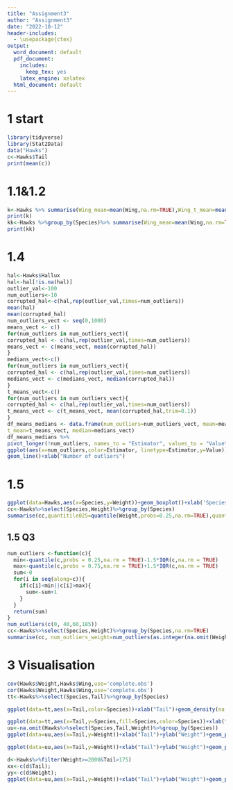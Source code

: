 ```yaml
---
title: "Assignment3"
author: "Assignment3"
date: "2022-10-12"
header-includes:
  - \usepackage{ctex}
output:
  word_document: default
  pdf_document:
    includes:
      keep_tex: yes
    latex_engine: xelatex
  html_document: default
---
```

# 1 start
```r
library(tidyverse)
library(Stat2Data)
data("Hawks")
c<-Hawks$Tail
print(mean(c))
```
# 1.1&1.2
```r
k<-Hawks %>% summarise(Wing_mean=mean(Wing,na.rm=TRUE),Wing_t_mean=mean(Wing,na.rm=TRUE,trim=0.5),Wing_med=median(Wing,na.rm=TRUE))
print(k)
kk<-Hawks %>%group_by(Species)%>% summarise(Wing_mean=mean(Wing,na.rm=TRUE),Wing_t_mean=mean(Wing,na.rm=TRUE,trim=0.5),Wing_med=median(Wing,na.rm=TRUE))
print(kk)
```
# 1.4
```r
hal<-Hawks$Hallux
hal<-hal[!is.na(hal)]
outlier_val<-100
num_outliers<-10
corrupted_hal<-c(hal,rep(outlier_val,times=num_outliers))
mean(hal)
mean(corrupted_hal)
num_outliers_vect <- seq(0,1000)
means_vect <- c()
for(num_outliers in num_outliers_vect){
corrupted_hal <- c(hal,rep(outlier_val,times=num_outliers))
means_vect <- c(means_vect, mean(corrupted_hal))
}
medians_vect<-c()
for(num_outliers in num_outliers_vect){
corrupted_hal <- c(hal,rep(outlier_val,times=num_outliers))
medians_vect <- c(medians_vect, median(corrupted_hal))
}
t_means_vect<-c()
for(num_outliers in num_outliers_vect){
corrupted_hal <- c(hal,rep(outlier_val,times=num_outliers))
t_means_vect <- c(t_means_vect, mean(corrupted_hal,trim=0.1))
}
df_means_medians <- data.frame(num_outliers=num_outliers_vect, mean=means_vect,
t_mean=t_means_vect, median=medians_vect)
df_means_medians %>%
pivot_longer(!num_outliers, names_to = "Estimator", values_to = "Value") %>%
ggplot(aes(x=num_outliers,color=Estimator, linetype=Estimator,y=Value)) +
geom_line()+xlab("Number of outliers")
```
# 1.5
```r
ggplot(data=Hawks,aes(x=Species,y=Weight))+geom_boxplot()+xlab('Species')+ylab('Weight')
cc<-Hawks%>%select(Species,Weight)%>%group_by(Species)
summarise(cc,quantitile025=quantile(Weight,probs=0.25,na.rm=TRUE),quantitle050=quantile(Weight,probs=0.50,na.rm=TRUE),quantitle075=quantile(Weight,probs=0.75,na.rm=TRUE))
```
## 1.5 Q3
```r
num_outliers <-function(c){
  min<-quantile(c,probs = 0.25,na.rm = TRUE)-1.5*IQR(c,na.rm = TRUE)
  max<-quantile(c,probs = 0.75,na.rm = TRUE)+1.5*IQR(c,na.rm = TRUE)
  sum<-0
  for(i in seq(along=c)){
    if(c[i]<min||c[i]>max){
      sum<-sum+1
    }
  }
  return(sum)
}
num_outliers(c(0, 40,60,185))
cc<-Hawks%>%select(Species,Weight)%>%group_by(Species,na.rm=TRUE)
summarise(cc, num_outliers_weight=num_outliers(as.integer(na.omit(Weight))))
```
# 3 Visualisation
```r
cov(Hawks$Weight,Hawks$Wing,use='complete.obs')
cor(Hawks$Weight,Hawks$Wing,use='complete.obs')
tt<-Hawks%>%select(Species,Tail)%>%group_by(Species)

ggplot(data=tt,aes(x=Tail,color=Species))+xlab("Tail")+geom_density(na.rm = FALSE)+ylab("density")

ggplot(data=tt,aes(x=Tail,y=Species,fill=Species,color=Species))+xlab("Tail")+geom_violin()
uu<-na.omit(Hawks%>%select(Species,Tail,Weight)%>%group_by(Species))
ggplot(data=uu,aes(x=Tail,y=Weight))+xlab("Tail")+ylab("Weight")+geom_point(aes(color=Species,shape=Species))

ggplot(data=uu,aes(x=Tail,y=Weight))+xlab("Tail")+ylab("Weight")+geom_point(aes(color=Species))+geom_smooth()+facet_wrap(~Species)

d<-Hawks%>%filter(Weight>=2000&Tail>175)
xx<-c(d$Tail);
yy<-c(d$Weight);
ggplot(data=uu,aes(x=Tail,y=Weight))+xlab("Tail")+ylab("Weight")+geom_point(aes(color=Species,shape=Species))+geom_curve(x=200,xend=xx[1],y=1800,yend=yy[1],arrow=arrow(length = unit(0.5,'cm')),curvature = 0.1)+geom_text(x=225,y=2050,label="see this is outstanding")

```